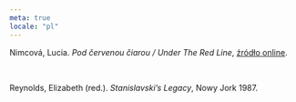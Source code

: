 ```yaml
---
meta: true
locale: "pl"
---
```


Nimcová, Lucia. *Pod červenou čiarou / Under The Red Line*, [źródło online](http://www.luco.sk/txt/2010_red_line.pdf).

<br />

Reynolds, Elizabeth (red.). *Stanislavski’s Legacy*, Nowy Jork 1987.